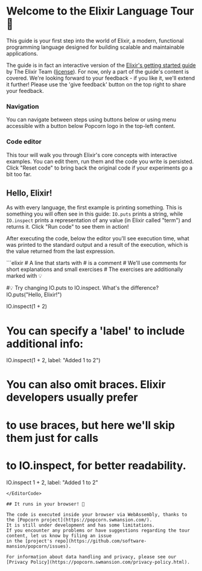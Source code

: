 
# Welcome to the Elixir Language Tour 🚀

This guide is your first step into the world of Elixir, a modern,
functional programming language designed for building scalable
and maintainable applications.

The guide is in fact an interactive version of the
[Elixir's getting started guide](https://hexdocs.pm/elixir/introduction.html) by The Elixir Team ([license](https://github.com/elixir-lang/elixir/blob/main/LICENSE)).
For now, only a part of the guide's content is covered. We're looking forward
to your feedback - if you like it, we'll extend it further! Please use the
'give feedback' button on the top right to share your feedback.

### Navigation

You can navigate between steps using buttons below or using menu accessible with
a button below Popcorn logo in the top-left content.

### Code editor

This tour will walk you through Elixir's core concepts with interactive examples.
You can edit them, run them and the code you write is persisted.
Click "Reset code" to bring back the original code
if your experiments go a bit too far.

## Hello, Elixir!

As with every language, the first example is printing something. This is something you will often see in this guide:
`IO.puts` prints a string, while `IO.inspect` prints a representation of any value (in Elixir called "term") and returns it.
Click "Run code" to see them in action!

After executing the code, below the editor you'll see execution time, what was printed to the standard output
and a result of the execution, which is the value returned from the last expression.

<EditorCode>
```elixir
# A line that starts with # is a comment
# We'll use comments for short explanations and small exercises
# The exercises are additionally marked with 💡

#💡 Try changing IO.puts to IO.inspect. What's the difference?
IO.puts("Hello, Elixir!")

IO.inspect(1 + 2)

# You can specify a 'label' to include additional info:
IO.inspect(1 + 2, label: "Added 1 to 2")

# You can also omit braces. Elixir developers usually prefer
# to use braces, but here we'll skip them just for calls
# to IO.inspect, for better readability.
IO.inspect 1 + 2, label: "Added 1 to 2"
```
</EditorCode>

## It runs in your browser! 🍿

The code is executed inside your browser via WebAssembly, thanks to the [Popcorn project](https://popcorn.swmansion.com/).
It is still under development and has some limitations.
If you encounter any problems or have suggestions regarding the tour content, let us know by filing an issue
in the [project's repo](https://github.com/software-mansion/popcorn/issues).

For information about data handling and privacy, please see our [Privacy Policy](https://popcorn.swmansion.com/privacy-policy.html).
